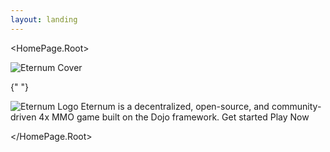 ```yaml
---
layout: landing
---
```



<HomePage.Root>
  <div className="absolute inset-0 -z-10">
    <img 
      src={`/images/covers/0${Math.floor(Math.random() * 8) + 1}.png`}
      alt="Eternum Cover"
      className="w-full h-full object-cover"
    />
  </div>

{" "}

<img src="/images/logos/eternum_words_logo.svg" alt="Eternum Logo" />
<HomePage.Description>
  Eternum is a decentralized, open-source, and community-driven 4x MMO game built on the Dojo framework.
</HomePage.Description>
<HomePage.Buttons>
  <HomePage.Button href="/overview/introduction" variant="primary">
    Get started
  </HomePage.Button>
  <HomePage.Button href="https://eternum.realms.world" variant="outline">
    Play Now
  </HomePage.Button>
</HomePage.Buttons>

</HomePage.Root>
